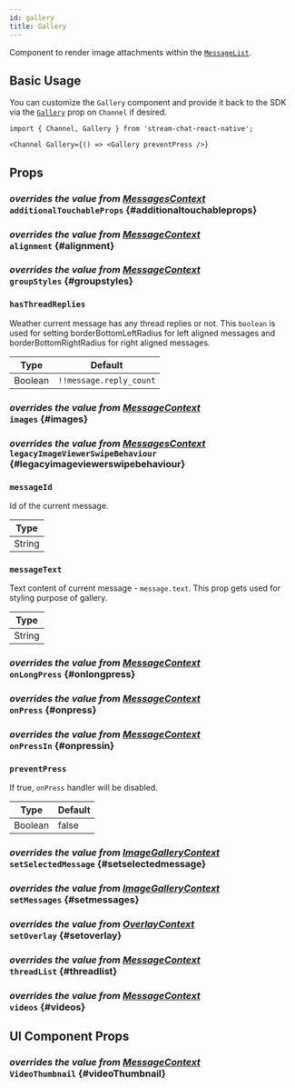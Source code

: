 ```yaml
---
id: gallery
title: Gallery
---
```






Component to render image attachments within the [`MessageList`](../../message-list).

## Basic Usage

You can customize the `Gallery` component and provide it back to the SDK via the [`Gallery`](../core-components/channel.mdx#gallery) prop on `Channel` if desired.

```tsx
import { Channel, Gallery } from 'stream-chat-react-native';

<Channel Gallery={() => <Gallery preventPress />}
```

## Props

### <div class="label description">_overrides the value from [MessagesContext](../contexts/messages_context.mdx#additionaltouchableprops)_</div> `additionalTouchableProps` {#additionaltouchableprops}

<AdditionalTouchableProps />

### <div class="label description">_overrides the value from [MessageContext](../contexts/message_context.mdx#alignment)_</div> `alignment` {#alignment}

<Alignment />

### <div class="label description">_overrides the value from [MessageContext](../contexts/message_context.mdx#groupstyles)_</div> `groupStyles` {#groupstyles}

<GroupStyles />

### `hasThreadReplies`

Weather current message has any thread replies or not. This `boolean` is used for setting borderBottomLeftRadius for left aligned messages and borderBottomRightRadius for right aligned messages.

| Type    | Default                 |
| ------- | ----------------------- |
| Boolean | `!!message.reply_count` |

### <div class="label description">_overrides the value from [MessageContext](../contexts/message_context.mdx#images)_</div> `images` {#images}

<Images />

### <div class="label description">_overrides the value from [MessagesContext](../contexts/messages_context.mdx#legacyimageviewerswipebehaviour)_</div> `legacyImageViewerSwipeBehaviour` {#legacyimageviewerswipebehaviour}

<LegacyImageViewerSwipeBehaviour />

### `messageId`

Id of the current message.

| Type   |
| ------ |
| String |

### `messageText`

Text content of current message - `message.text`. This prop gets used for styling purpose of gallery.

| Type   |
| ------ |
| String |

### <div class="label description">_overrides the value from [MessageContext](../contexts/message_context.mdx#onlongpress)_</div> `onLongPress` {#onlongpress}

<OnLongPress />

### <div class="label description">_overrides the value from [MessageContext](../contexts/message_context.mdx#onpress)_</div> `onPress` {#onpress}

<OnPress />

### <div class="label description">_overrides the value from [MessageContext](../contexts/message_context.mdx#onpressin)_</div> `onPressIn` {#onpressin}

<OnPressIn />

### `preventPress`

If true, `onPress` handler will be disabled.

| Type    | Default |
| ------- | ------- |
| Boolean | false   |

### <div class="label description">_overrides the value from [ImageGalleryContext](../contexts/image_gallery_context.mdx#setimage)_</div> `setSelectedMessage` {#setselectedmessage}

<SetSelectedMessage />

### <div class="label description">_overrides the value from [ImageGalleryContext](../contexts/image_gallery_context.mdx#setimages)_</div> `setMessages` {#setmessages}

<SetMessages />

### <div class="label description">_overrides the value from [OverlayContext](../contexts/overlay_context.mdx#setoverlay)_</div> `setOverlay` {#setoverlay}

<SetOverlay />

### <div class="label description">_overrides the value from [MessageContext](../contexts/message_context.mdx#threadlist)_</div> `threadList` {#threadlist}

<ThreadList />

### <div class="label description">_overrides the value from [MessageContext](../contexts/message_context.mdx#videos)_</div> `videos` {#videos}

<Videos />

## UI Component Props

### <div class="label description">_overrides the value from [MessageContext](../contexts/messages_context.mdx#videothumbnail)_</div> `VideoThumbnail` {#videoThumbnail}

<VideoThumbnail />
